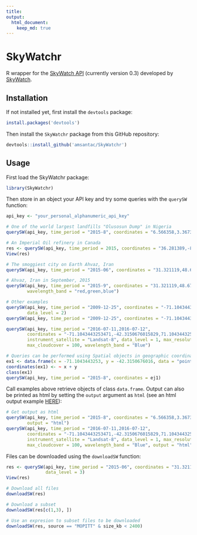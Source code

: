 ```yaml
---
title: 
output:
  html_document:
    keep_md: true
---
```


# SkyWatchr

R wrapper for the [SkyWatch API] (currently version 0.3) developed by [SkyWatch].

## Installation

If not installed yet, first install the `devtools` package:

```r
install.packages('devtools')
```

Then install the `SkyWatchr` package from this GitHub repository:

```r
devtools::install_github('amsantac/SkyWatchr')
```

## Usage

First load the SkyWatchr package:

```r
library(SkyWatchr)
```

Then store in an object your API key and try some queries with the `querySW` function:

```r
api_key <- "your_personal_alphanumeric_api_key"

# One of the world largest landfills "Olusosun Dump" in Nigeria
querySW(api_key, time_period = "2015-8", coordinates = "6.566358,3.367358,6.586358,3.387358")

# An Imperial Oil refinery in Canada
res <- querySW(api_key, time_period = 2015, coordinates = "36.281389,-80.060278", data_level = 3)
View(res)

# The smoggiest city on Earth Ahvaz, Iran
querySW(api_key, time_period = "2015-06", coordinates = "31.321119,48.676074", data_level = 3)

# Ahvaz, Iran in September, 2015
querySW(api_key, time_period = "2015-9", coordinates = "31.321119,48.676074", data_level = 1, 
        wavelength_band = "red,green,blue")

# Other examples
querySW(api_key, time_period = "2009-12-25", coordinates = "-71.1043443253471,-42.3150676015829", 
        data_level = 2)
querySW(api_key, time_period = "2009-12-25", coordinates = "-71.1043443253471,-42.3150676015829")

querySW(api_key, time_period = "2016-07-11,2016-07-12", 
        coordinates = "-71.1043443253471,-42.3150676015829,71.1043443253471,-42.3150676015829,71.1043443253471,42.3150676015829,-71.1043443253471,42.3150676015829,-71.1043443253471,-42.3150676015829",
        instrument_satellite = "Landsat-8", data_level = 1, max_resolution = 30, 
        max_cloudcover = 100, wavelength_band = "Blue")

# Queries can be performed using Spatial objects in geographic coordinates
ex1 <- data.frame(x = -71.1043443253, y = -42.3150676016, data = "point")
coordinates(ex1) <- ~ x + y
class(ex1)
querySW(api_key, time_period = "2015-8", coordinates = ej1)
```

Call examples above retrieve objects of class `data.frame`. Output can also be printed as html by setting the `output` argument as `html` (see an html output example [HERE]):

```r
# Get output as html
querySW(api_key, time_period = "2015-8", coordinates = "6.566358,3.367358,6.586358,3.387358", 
        output = "html")
querySW(api_key, time_period = "2016-07-11,2016-07-12", 
        coordinates = "-71.1043443253471,-42.3150676015829,71.1043443253471,-42.3150676015829,71.1043443253471,42.3150676015829,-71.1043443253471,42.3150676015829,-71.1043443253471,-42.3150676015829",
        instrument_satellite = "Landsat-8", data_level = 1, max_resolution = 30, 
        max_cloudcover = 100, wavelength_band = "Blue", output = "html")
```

Files can be downloaded using the `downloadSW` function:

```r
res <- querySW(api_key, time_period = "2015-06", coordinates = "31.321119,48.676074", 
               data_level = 3)
View(res)

# Download all files
downloadSW(res)

# Download a subset
downloadSW(res[c(1,3), ])

# Use an expresion to subset files to be downloaded
downloadSW(res, source == "MOPITT" & size_kb < 2400)
```

[SkyWatch]: http://www.skywatch.co/
[SkyWatch API]: https://github.com/skywatchspaceapps/api/blob/master/README.md
[HERE]: https://amsantac.github.io/SkyWatchr/examples/html_output_example.html